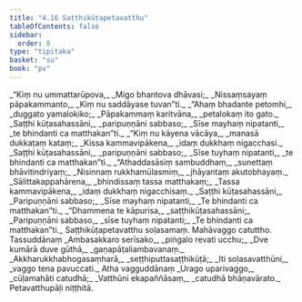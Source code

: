```yaml
---
title: "4.16 Saṭṭhikūṭapetavatthu"
tableOfContents: false
sidebar:
  order: 8
type: "tipitaka"
basket: "su"
book: "pv"
---
```



<DynamicBreadcrumb />

<Division number="806" book="pv">

<Paragraph number="869" type="verses" book="pv">
_“Kiṃ nu ummattarūpova,_  
_Migo bhantova dhāvasi;_  
_Nissaṃsayaṃ pāpakammanto,_  
_Kiṃ nu saddāyase tuvan”ti._  

</Paragraph>

</Division>
<Division number="807" book="pv">

<Paragraph number="870" type="verses" book="pv">
_“Ahaṃ bhadante petomhi,_  
_duggato yamalokiko;_  
_Pāpakammaṃ karitvāna,_  
_petalokaṃ ito gato._  

</Paragraph>

</Division>
<Division number="808" book="pv">

<Paragraph number="871" type="verses" book="pv">
_Saṭṭhi kūṭasahassāni,_  
_paripuṇṇāni sabbaso;_  
_Sīse mayhaṃ nipatanti,_  
_te bhindanti ca matthakan”ti._  

</Paragraph>

</Division>
<Division number="809" book="pv">

<Paragraph number="872" type="verses" book="pv">
_“Kiṃ nu kāyena vācāya,_  
_manasā dukkaṭaṃ kataṃ;_  
_Kissa kammavipākena,_  
_idaṃ dukkhaṃ nigacchasi._  

</Paragraph>

</Division>
<Division number="810" book="pv">

<Paragraph number="873" type="verses" book="pv">
_Saṭṭhi kūṭasahassāni,_  
_paripuṇṇāni sabbaso;_  
_Sīse tuyhaṃ nipatanti,_  
_te bhindanti ca matthakan”ti._  

</Paragraph>

</Division>
<Division number="811" book="pv">

<Paragraph number="874" type="verses" book="pv">
_“Athaddasāsiṃ sambuddhaṃ,_  
_sunettaṃ bhāvitindriyaṃ;_  
_Nisinnaṃ rukkhamūlasmiṃ,_  
_jhāyantaṃ akutobhayaṃ._  

</Paragraph>

</Division>
<Division number="812" book="pv">

<Paragraph number="875" type="verses" book="pv">
_Sālittakappahārena,_  
_bhindissaṃ tassa matthakaṃ;_  
_Tassa kammavipākena,_  
_idaṃ dukkhaṃ nigacchisaṃ._  

</Paragraph>

</Division>
<Division number="813" book="pv">

<Paragraph number="876" type="verses" book="pv">
_Saṭṭhi kūṭasahassāni,_  
_Paripuṇṇāni sabbaso;_  
_Sīse mayhaṃ nipatanti,_  
_Te bhindanti ca matthakan”ti._  

</Paragraph>

</Division>
<Division number="814" book="pv">

<Paragraph number="877" type="verses" book="pv">
_“Dhammena te kāpurisa,_  
_saṭṭhikūṭasahassāni;_  
_Paripuṇṇāni sabbaso,_  
_sīse tuyhaṃ nipatanti;_  
_Te bhindanti ca matthakan”ti._  


</Paragraph>
</Division>

<Paragraph number="878" type="center" book="pv">
Saṭṭhikūṭapetavatthu soḷasamaṃ.



</Paragraph>

<Paragraph number="879" type="center" book="pv">
Mahāvaggo catuttho.



</Paragraph>

<Paragraph number="880" type="center" book="pv">
Tassuddānaṃ


</Paragraph>

<Paragraph number="881" type="verses" book="pv">
_Ambasakkaro serīsako,_  
_piṅgalo revati ucchu;_  
_Dve kumārā duve gūthā,_  
_gaṇapāṭaliambavanaṃ._  

</Paragraph>

<Paragraph number="882" type="verses" book="pv">
_Akkharukkhabhogasaṃharā,_  
_seṭṭhiputtasaṭṭhikūṭā;_  
_Iti soḷasavatthūni,_  
_vaggo tena pavuccati._  


</Paragraph>

<Paragraph number="883" type="center" book="pv">
Atha vagguddānaṃ


</Paragraph>

<Paragraph number="884" type="verses" book="pv">
_Urago uparivaggo,_  
_cūḷamahāti catudhā;_  
_Vatthūni ekapaññāsaṃ,_  
_catudhā bhāṇavārato._  


</Paragraph>

<Paragraph number="885" type="center" book="pv">
Petavatthupāḷi niṭṭhitā.
</Paragraph>
